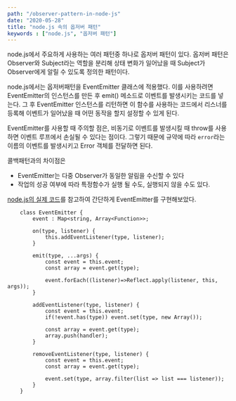 ```yaml
---
path: "/observer-pattern-in-node-js"
date: "2020-05-28"
title: "node.js 속의 옵저버 패턴"
keywords : ["node.js", "옵저버 패턴"]
---
```

node.js에서 주요하게 사용하는 여러 패턴중 하나로 옵저버 패턴이 있다.
옵저버 패턴은 Observer와 Subject라는 역할을 분리해 상태 변화가 일어났을 때 Subject가 Observer에게 알릴 수 있도록 정의한 패턴이다.

node.js에서는 옵저버패턴을 EventEmitter 클래스에 적용했다.
이를 사용하려면 EventEmitter의 인스턴스를 만든 후 emit() 메소드로 이벤트를 발생시키는 코드를 넣는다.
그 후 EventEmitter 인스턴스를 리턴하면 이 함수를 사용하는 코드에서 리스너를 등록해  이벤트가 일어났을 때 어떤 동작을 할지 설정할 수 있게 된다.

EventEmitter를 사용할 때 주의할 점은, 비동기로 이벤트를 발생시킬 때 throw를 사용하면 이벤트 루프에서 손실될 수 있다는 점이다.
그렇기 때문에 규약에 따라 `error`라는 이름의 이벤트를 발생시키고 Error 객체를 전달하면 된다.

콜백패턴과의 차이점은
- EventEmitter는 다중 Observer가 동일한 알림을 수신할 수 있다
- 작업의 성공 여부에 따라 특정함수가 실행 될 수도, 실행되지 않을 수도 있다.

[node.js의 실제 코드](https://github.com/nodejs/node/blob/v12.14.1/lib/events.js)를 참고하여 간단하게 EventEmitter를 구현해보았다.

```
    class EventEmitter {
        event : Map<string, Array<Function>>;

        on(type, listener) {
            this.addEventListener(type, listener);
        }

        emit(type, ...args) {
            const event = this.event;
            const array = event.get(type);

            event.forEach((listener)=>Reflect.apply(listener, this, args));
        }

        addEventListener(type, listener) {
            const event = this.event;
            if(!event.has(type)) event.set(type, new Array());

            const array = event.get(type);
            array.push(handler);
        }

        removeEventListener(type, listener) {
            const event = this.event;
            const array = event.get(type);

            event.set(type, array.filter(list => list === listener));
        }
    }
```
